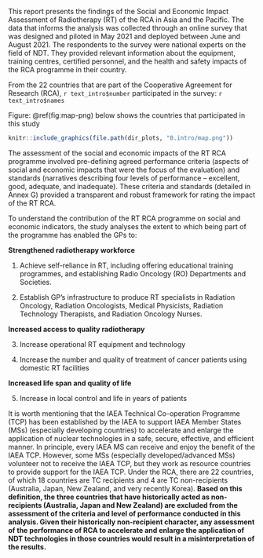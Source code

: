 

This report presents the findings of the Social and Economic Impact Assessment of Radiotherapy (RT) of the RCA in Asia and the Pacific. The data that informs the analysis was collected through an online survey that was designed and piloted in May 2021 and deployed between June and August 2021. The respondents to the survey were national experts on the field of NDT. They provided relevant information about the equipment, training centres, certified personnel, and the health and safety impacts of the RCA programme in their country. 


From the 22 countries that are part of the Cooperative Agreement for Research (RCA), `r text_intro$number` participated in the survey: `r text_intro$names`


Figure: \@ref(fig:map-png) below shows the countries that participated in this study


```r
knitr::include_graphics(file.path(dir_plots, "0.intro/map.png"))
```

The assessment of the social and economic impacts of the RT RCA programme involved pre-defining agreed performance criteria (aspects of social and economic impacts that were the focus of the evaluation) and standards (narratives describing four levels of performance – excellent, good, adequate, and inadequate). These criteria and standards (detailed in Annex G) provided a transparent and robust framework for rating the impact of the RT RCA.

To understand the contribution of the RT RCA programme on social and economic indicators, the study analyses the extent to which being part of the programme has enabled the GPs to:


**Strengthened radiotherapy workforce **

1. Achieve self-reliance in RT, including offering educational training programmes, and establishing Radio Oncology (RO) Departments and Societies.

2. Establish GP's infrastructure to produce RT specialists in Radiation Oncology, Radiation Oncologists, Medical Physicists, Radiation Technology Therapists, and Radiation Oncology Nurses.

**Increased access to quality radiotherapy**

3. Increase operational RT equipment and technology

4. Increase the number and quality of treatment of cancer patients using domestic RT facilities 

**Increased life span and quality of life **

5. Increase in local control and life in years of patients

It is worth mentioning that the IAEA Technical Co-operation Programme (TCP) has been established by the IAEA to support IAEA Member States (MSs) (especially developing countries) to accelerate and enlarge the application of nuclear technologies in a safe, secure, effective, and efficient manner. In principle, every IAEA MS can receive and enjoy the benefit of the IAEA TCP. However, some MSs (especially developed/advanced MSs) volunteer not to receive the IAEA TCP, but they work as resource countries to provide support for the IAEA TCP. Under the RCA, there are 22 countries, of which 18 countries are TC recipients and 4 are TC non-recipients (Australia, Japan, New Zealand, and very recently Korea). **Based on this definition, the three countries that have historically acted as non-recipients (Australia, Japan and New Zealand) are excluded from the assessment of the criteria and level of performance conducted in this analysis. Given their historically non-recipient character, any assessment of the performance of RCA to accelerate and enlarge the application of NDT technologies in those countries would result in a misinterpretation of the results.**